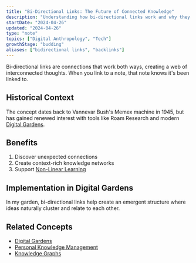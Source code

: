 ```yaml
---
title: "Bi-Directional Links: The Future of Connected Knowledge"
description: "Understanding how bi-directional links work and why they matter"
startDate: "2024-04-26"
updated: "2024-04-26"
type: "note"
topics: ["Digital Anthropology", "Tech"]
growthStage: "budding"
aliases: ["bidirectional links", "backlinks"]
---
```


Bi-directional links are connections that work both ways, creating a web of interconnected thoughts. When you link to a note, that note knows it's been linked to.

## Historical Context

The concept dates back to Vannevar Bush's Memex machine in 1945, but has gained renewed interest with tools like Roam Research and modern [Digital Gardens](/notes/digital-gardens).

## Benefits

1. Discover unexpected connections
2. Create context-rich knowledge networks
3. Support [Non-Linear Learning](/notes/non-linear-learning)

## Implementation in Digital Gardens

In my garden, bi-directional links help create an emergent structure where ideas naturally cluster and relate to each other.

## Related Concepts

- [Digital Gardens](/notes/digital-gardens)
- [Personal Knowledge Management](/notes/personal-knowledge-management)
- [Knowledge Graphs](/notes/knowledge-graphs)
